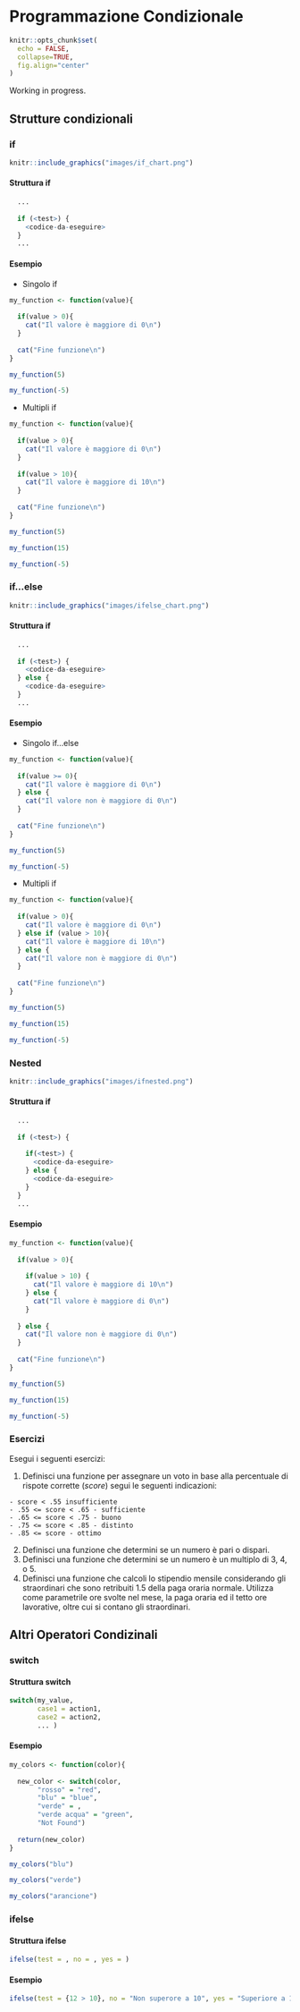 # Programmazione Condizionale {#coditionals}

```r
knitr::opts_chunk$set(
  echo = FALSE,
  collapse=TRUE,
  fig.align="center"
)
```



Working in progress.

## Strutture condizionali

### if

```r
knitr::include_graphics("images/if_chart.png")
```

#### Struttura if {-}

```r
  ...
  
  if (<test>) {
    <codice-da-eseguire>
  }
  ...
```

#### Esempio {-}

- Singolo if
```r
my_function <- function(value){
  
  if(value > 0){
    cat("Il valore è maggiore di 0\n")
  }
  
  cat("Fine funzione\n")
}

my_function(5)

my_function(-5)
```

- Multipli if
```r
my_function <- function(value){
  
  if(value > 0){
    cat("Il valore è maggiore di 0\n")
  }
  
  if(value > 10){
    cat("Il valore è maggiore di 10\n")
  }
  
  cat("Fine funzione\n")
}

my_function(5)

my_function(15)

my_function(-5)
```


### if...else

```r
knitr::include_graphics("images/ifelse_chart.png")
```

#### Struttura if {-}

```r
  ...
  
  if (<test>) {
    <codice-da-eseguire>
  } else {
    <codice-da-eseguire>
  }
  ...
```

#### Esempio {-}

- Singolo if...else
```r
my_function <- function(value){
  
  if(value >= 0){
    cat("Il valore è maggiore di 0\n")
  } else {
    cat("Il valore non è maggiore di 0\n")
  }
  
  cat("Fine funzione\n")
}

my_function(5)

my_function(-5)
```

- Multipli if
```r
my_function <- function(value){
  
  if(value > 0){
    cat("Il valore è maggiore di 0\n")
  } else if (value > 10){
    cat("Il valore è maggiore di 10\n")
  } else {
    cat("Il valore non è maggiore di 0\n")
  }
  
  cat("Fine funzione\n")
}

my_function(5)

my_function(15)

my_function(-5)
```

### Nested

```r
knitr::include_graphics("images/ifnested.png")
```

#### Struttura if {-}

```r
  ...
  
  if (<test>) {
    
    if(<test>) {
      <codice-da-eseguire>
    } else {
      <codice-da-eseguire>
    }
  }
  ...
```

#### Esempio {-}

```r
my_function <- function(value){
  
  if(value > 0){
    
    if(value > 10) {
      cat("Il valore è maggiore di 10\n")
    } else {
      cat("Il valore è maggiore di 0\n")
    }
    
  } else {
    cat("Il valore non è maggiore di 0\n")
  }
  
  cat("Fine funzione\n")
}

my_function(5)

my_function(15)

my_function(-5)
```

### Esercizi {-}

Esegui i seguenti esercizi:
  
  1. Definisci una funzione per assegnare un voto in base alla percentuale di rispote corrette (*score*) segui le seguenti indicazioni: 
  
    - score < .55 insufficiente
    - .55 <= score < .65 - sufficiente
    - .65 <= score < .75 - buono
    - .75 <= score < .85 - distinto
    - .85 <= score - ottimo
    
  2. Definisci una funzione che determini se un numero è pari o dispari.
  3. Definisci una funzione che determini se un numero è un multiplo di 3, 4, o 5.
  4. Definisci una funzione che calcoli lo stipendio mensile considerando gli straordinari che sono retribuiti 1.5 della paga oraria normale. Utilizza come parametrile ore svolte nel mese, la paga oraria ed il tetto ore lavorative, oltre cui si contano gli straordinari.
  

## Altri Operatori Condizinali

### switch

#### Struttura switch {-}

```r

switch(my_value,
       case1 = action1,
       case2 = action2,
       ... )
```

#### Esempio {-}

```r
my_colors <- function(color){
  
  new_color <- switch(color,
       "rosso" = "red",
       "blu" = "blue",
       "verde" = ,
       "verde acqua" = "green",
       "Not Found")
  
  return(new_color)
}

my_colors("blu")

my_colors("verde")

my_colors("arancione")
```

### ifelse 

#### Struttura ifelse {-}

```r
ifelse(test = , no = , yes = )
```

#### Esempio {-}

```r
ifelse(test = {12 > 10}, no = "Non superore a 10", yes = "Superiore a 10")
```

